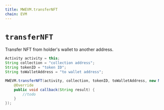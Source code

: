 ```yaml
---
title: MWEVM.transferNFT
chain: EVM
---
```


# `transferNFT`

Transfer NFT from holder's wallet to another address.

```java
Activity activity = this;
String collection = "collection address";
String tokenID = "token ID";
String toWalletAddress = "to wallet address";

MWEVM.transferNFT(activity, collection, tokenID, toWalletAddress, new MirrorCallback() {
    @Override
    public void callback(String result) {
        //todo
    }
});
```
